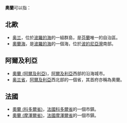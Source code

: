 '''奧蘭'''可以指：
==北歐==
*[[奥兰|奥兰]]，位於[[波羅的海|波羅的海]]的一組群島，是[[芬蘭|芬蘭]]唯一的自治區。
*[[奧蘭海|奧蘭海]]，是[[波羅的海|波羅的海]]的一個海，位於[[波的尼亞灣|波的尼亞灣]]南部。

==阿爾及利亞==
*[[奧蘭_(阿爾及利亞)|奧蘭 (阿爾及利亞)]]，[[阿爾及利亞|阿爾及利亞]]西部的沿海城市。 
*[[奥兰省|奥兰省]]，[[阿爾及利亞|阿爾及利亞]]西北部的一個省，其首府亦稱為奧蘭。
==法國==
*[[奧蘭_(科多爾省)|奧蘭 (科多爾省)]]，[[法國|法國]][[科多爾省|科多爾省]]的一個市鎮。
*[[奧蘭_(摩澤爾省)|奧蘭 (摩澤爾省)]]，[[法國|法國]][[摩澤爾省|摩澤爾省]]的一個市鎮。

{{disambig|A|Cat=二字地名消歧义}}
